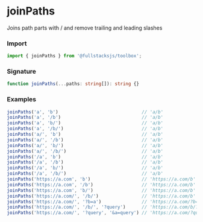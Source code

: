 # joinPaths

Joins path parts with / and remove trailing and leading slashes

### Import

```typescript copy
import { joinPaths } from '@fullstacksjs/toolbox';
```

### Signature

```typescript copy
function joinPaths(...paths: string[]): string {}
```

### Examples

```typescript copy
joinPaths('a', 'b')                               // 'a/b'
joinPaths('a', '/b')                              // 'a/b'
joinPaths('a', 'b/')                              // 'a/b'
joinPaths('a', '/b/')                             // 'a/b'
joinPaths('a/', 'b')                              // 'a/b'
joinPaths('a/', '/b')                             // 'a/b'
joinPaths('a/', 'b/')                             // 'a/b'
joinPaths('a/', '/b/')                            // 'a/b'
joinPaths('/a', 'b')                              // 'a/b'
joinPaths('/a', '/b')                             // 'a/b'
joinPaths('/a', 'b/')                             // 'a/b'
joinPaths('/a', '/b/')                            // 'a/b'
joinPaths('https://a.com', 'b')                   // 'https://a.com/b'
joinPaths('https://a.com', '/b')                  // 'https://a.com/b'
joinPaths('https://a.com', 'b/')                  // 'https://a.com/b'
joinPaths('https://a.com/', '/b/')                // 'https://a.com/b'
joinPaths('https://a.com/', '?b=a')               // 'https://a.com/?b=a'
joinPaths('https://a.com/', '/b/', '?query')      // 'https://a.com/b/?query'
joinPaths('https://a.com/', '?query', '&a=query') // 'https://a.com/?query/&a=query'
```

